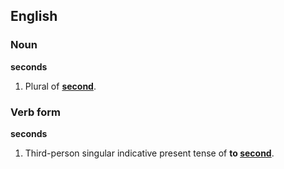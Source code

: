 ==English==
===Noun===
'''seconds'''

#Plural of '''[[second]]'''.

===Verb form===
'''seconds'''

#Third-person singular indicative present tense of '''to [[second]]'''.